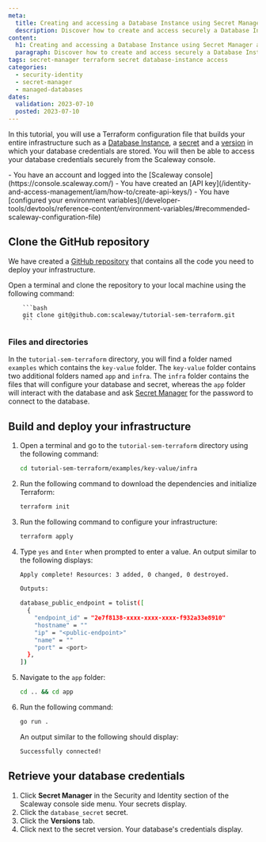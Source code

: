 ```yaml
---
meta:
  title: Creating and accessing a Database Instance using Secret Manager and Terraform
  description: Discover how to create and access securely a Database Instance using Secret Manager and Terraform
content:
  h1: Creating and accessing a Database Instance using Secret Manager and Terraform
  paragraph: Discover how to create and access securely a Database Instance using Secret Manager and Terraform
tags: secret-manager terraform secret database-instance access
categories:
  - security-identity
  - secret-manager
  - managed-databases
dates:
  validation: 2023-07-10
  posted: 2023-07-10
---
```


In this tutorial, you will use a Terraform configuration file that builds your entire infrastructure such as a [Database Instance](/managed-databases/postgresql-and-mysql/concepts/#database-instance), a [secret](/identity-and-access-management/secret-manager/concepts/#secret) and a [version](/identity-and-access-management/secret-manager/concepts/#version) in which your database credentials are stored. You will then be able to access your database credentials securely from the Scaleway console.

<Macro id="iam-requirements" />

<Message type="requirement">
 - You have an account and logged into the [Scaleway console](https://console.scaleway.com/)
 - You have created an [API key](/identity-and-access-management/iam/how-to/create-api-keys/)
 - You have [configured your environment variables](/developer-tools/devtools/reference-content/environment-variables/#recommended-scaleway-configuration-file)
</Message>

## Clone the GitHub repository

We have created a [GitHub repository](https://github.com/scaleway/tutorial-sem-terraform) that contains all the code you need to deploy your infrastructure.

Open a terminal and clone the repository to your local machine using the following command:

        ```bash
        git clone git@github.com:scaleway/tutorial-sem-terraform.git
        ```

### Files and directories

In the `tutorial-sem-terraform` directory, you will find a folder named `examples` which contains the `key-value` folder. The `key-value` folder contains two additional folders named `app` and `infra`. The `infra` folder contains the files that will configure your database and secret, whereas the `app` folder will interact with the database and ask [Secret Manager](/identity-and-access-management/secret-manager/concepts/#secret-manager) for the password to connect to the database.

## Build and deploy your infrastructure

1. Open a terminal and go to the `tutorial-sem-terraform` directory using the following command:
    ```bash
    cd tutorial-sem-terraform/examples/key-value/infra
    ```
2. Run the following command to download the dependencies and initialize Terraform:
    ```bash
    terraform init
    ```
3. Run the following command to configure your infrastructure:
    ```bash
    terraform apply
    ```
4. Type `yes` and `Enter` when prompted to enter a value. An output similar to the following displays:
    ```bash
    Apply complete! Resources: 3 added, 0 changed, 0 destroyed.

    Outputs:

    database_public_endpoint = tolist([
      {
        "endpoint_id" = "2e7f8138-xxxx-xxxx-xxxx-f932a33e8910"
        "hostname" = ""
        "ip" = "<public-endpoint>"
        "name" = ""
        "port" = <port>
      },
    ])
    ```
5. Navigate to the `app` folder:
    ```bash
    cd .. && cd app
    ```
6. Run the following command:
    ```bash
    go run .
    ```
    An output similar to the following should display:
    ```bash
    Successfully connected!
    ```

## Retrieve your database credentials

1. Click **Secret Manager** in the Security and Identity section of the Scaleway console side menu. Your secrets display.
2. Click the `database_secret` secret.
3. Click the **Versions** tab.
4. Click <Icon name="seeMore" /> next to the secret version. Your database's credentials display.

